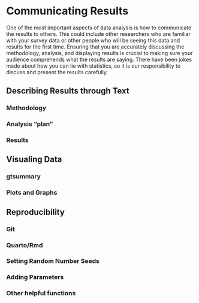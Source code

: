 # Communicating Results {#c09}

One of the most important aspects of data analysis is how to communicate the results to others.  This could include other researchers who are familiar with your survey data or other people who will be seeing this data and results for the first time.  Ensuring that you are accurately discussing the methodology, analysis, and displaying results is crucial to making sure your audience comprehends what the results are saying.  There have been jokes made about how you can lie with statistics, so it is our responsibility to discuss and present the results carefully.

## Describing Results through Text

### Methodology
### Analysis “plan”
### Results

## Visualing Data
### gtsummary
### Plots and Graphs

## Reproducibility
### Git
### Quarto/Rmd
### Setting Random Number Seeds
### Adding Parameters
### Other helpful functions
